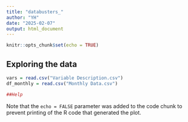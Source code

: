 ```yaml
---
title: "databusters_"
author: "YH"
date: "2025-02-07"
output: html_document
---
```


```r
knitr::opts_chunk$set(echo = TRUE)
```


## Exploring the data


```r
vars = read.csv("Variable Description.csv")
df_monthly = read.csv("Monthly Data.csv")


```


```r
##Help
```


Note that the `echo = FALSE` parameter was added to the code chunk to prevent printing of the R code that generated the plot.

